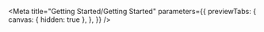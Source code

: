 

<Meta
  title="Getting Started/Getting Started"
  parameters={{
    previewTabs: {
      canvas: { hidden: true },
    },
  }}
/>

<GettingStarted />
